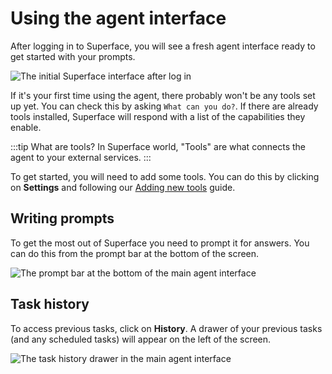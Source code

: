 # Using the agent interface

After logging in to Superface, you will see a fresh agent interface ready to get started with your prompts.

![The initial Superface interface after log in](/img/agent/1-initial-interface.png)

If it's your first time using the agent, there probably won't be any tools set up yet. You can check this by asking `What can you do?`. If there are already tools installed, Superface will respond with a list of the capabilities they enable.

:::tip What are tools?
In Superface world, "Tools" are what connects the agent to your external services.
:::

To get started, you will need to add some tools. You can do this by clicking on **Settings** and following our [Adding new tools](./adding-tools.mdx) guide.

## Writing prompts

To get the most out of Superface you need to prompt it for answers. You can do this from the prompt bar at the bottom of the screen.

![The prompt bar at the bottom of the main agent interface](/img/agent/agent-prompt-bar.png)

## Task history

To access previous tasks, click on **History**. A drawer of your previous tasks (and any scheduled tasks) will appear on the left of the screen.

![The task history drawer in the main agent interface](/img/agent/task-history.png)
